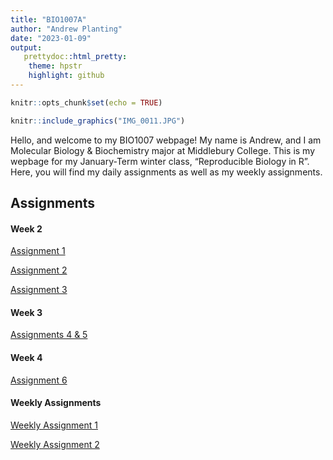 ```yaml
---
title: "BIO1007A"
author: "Andrew Planting"
date: "2023-01-09"
output:
   prettydoc::html_pretty:
    theme: hpstr
    highlight: github
---
```


```r
knitr::opts_chunk$set(echo = TRUE)
```

``` r
knitr::include_graphics("IMG_0011.JPG")
```

Hello, and welcome to my BIO1007 webpage! My name is Andrew, and I am Molecular Biology & Biochemistry major at Middlebury College. This is my wepbage for my January-Term winter class, "Reproducible Biology in R". Here, you will find my daily assignments as well as my weekly assignments. 

## Assignments

#### Week 2
[Assignment 1](Assignment1.html)

[Assignment 2](Assignment2.html)

[Assignment 3](Assignment3.html)

#### Week 3
[Assignments 4 & 5](Assignment4_5.html)

#### Week 4
[Assignment 6](Assignment6.html)

#### Weekly Assignments
[Weekly Assignment 1](WeeklyAssignment.html)

[Weekly Assignment 2](WeeklyAssignment2.html)
